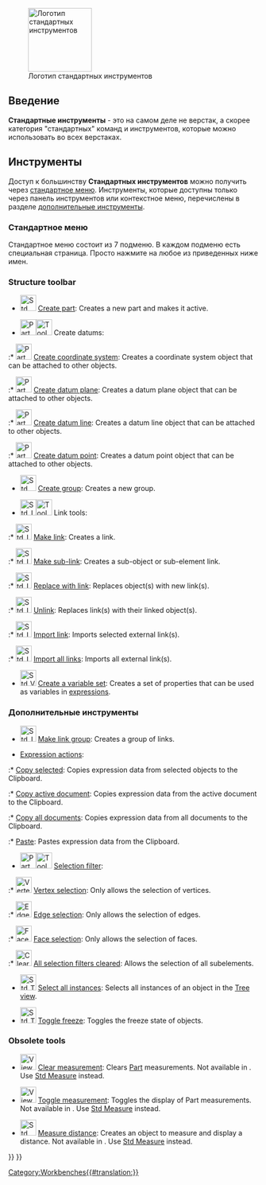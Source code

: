 <languages/>

<div class="mw-translate-fuzzy">
{{Docnav/ru
|[[Workbenches/ru|Верстаки]]
|[[Arch_Workbench/ru|Верстак Arch]]
|IconL=
|IconR=Workbench_Arch.svg
}}
</div>

[[Image:Freecad.svg|thumb|128px|Логотип стандартных инструментов]]

{{TOCright}}

<span id="Introduction"></span>
==Введение==

'''Стандартные инструменты''' - это на самом деле не верстак, а скорее категория "стандартных" команд и инструментов, которые можно использовать во всех верстаках.

<span id="Tools"></span>
==Инструменты==

<div class="mw-translate-fuzzy">
Доступ к большинству '''Стандартных инструментов''' можно получить через [[Standard_Menu/ru|стандартное меню]]. Инструменты, которые доступны только через панель инструментов или контекстное меню, перечислены в разделе [[#Additional_tools|дополнительные инструменты]].
</div>

<span id="Standard_menu"></span>
<div class="mw-translate-fuzzy">
===Стандартное меню===
</div>

Стандартное меню состоит из 7 подменю. В каждом подменю есть специальная страница. Просто нажмите на любое из приведенных ниже имен.

<!--Перевод данного блока должен быть идентичным названиям меню в реальной программе.-->
{{StdMenu
|
[[Std_File_Menu/ru|<u>Ф</u>айл]]
&nbsp;&nbsp;&nbsp;
[[Std_Edit_Menu/ru|<u>П</u>равка]]
&nbsp;&nbsp;&nbsp;
[[Std_View_Menu/ru|<u>В</u>ид]]
&nbsp;&nbsp;&nbsp;
[[Std_Tools_Menu/ru|<u>И</u>нструменты]]
&nbsp;&nbsp;&nbsp;
[[Std_Macro_Menu/ru|<u>М</u>акросы]]
&nbsp;&nbsp;&nbsp;
[[Std_Windows_Menu/ru|Окна]]
&nbsp;&nbsp;&nbsp;
[[Std_Help_Menu/ru|<u>С</u>правка]]
}}

===Structure toolbar===

* [[File:Std_Part.svg|32px]] [[Std_Part|Create part]]: Creates a new part and makes it active.

* <span id="Part_Datums">[[File:Part_CoordinateSystem.svg|x32px]][[Image:Toolbar_flyout_arrow_blue_background.svg|x32px]] Create datums: {{Version|1.1}}</span><!--Do not edit span id: the Part_Datums pages redirect here-->

:* [[File:Part_CoordinateSystem.svg|32px]] [[Part_CoordinateSystem|Create coordinate system]]: Creates a coordinate system object that can be attached to other objects. {{Version|1.1}}

:* [[File:Part_DatumPlane.svg|32px]] [[Part_DatumPlane|Create datum plane]]: Creates a datum plane object that can be attached to other objects. {{Version|1.1}}

:* [[File:Part_DatumLine.svg|32px]] [[Part_DatumLine|Create datum line]]: Creates a datum line object that can be attached to other objects. {{Version|1.1}}

:* [[File:Part_DatumPoint.svg|32px]] [[Part_DatumPoint|Create datum point]]: Creates a datum point object that can be attached to other objects. {{Version|1.1}}

* [[File:Std_Group.svg|32px]] [[Std_Group|Create group]]: Creates a new group.

* <span id="Std_LinkActions">[[File:Std_LinkMake.svg|x32px]][[Image:Toolbar_flyout_arrow_blue_background.svg|x32px]] Link tools:</span><!--Do not edit span id: the Std_LinkActions pages redirect here-->

:* [[File:Std_LinkMake.svg|32px]] [[Std_LinkMake|Make link]]: Creates a link.

:* [[File:Std_LinkMakeRelative.svg|32px]] [[Std_LinkMakeRelative|Make sub-link]]: Creates a sub-object or sub-element link.

:* [[File:Std_LinkReplace.svg|32px]] [[Std_LinkReplace|Replace with link]]: Replaces object(s) with new link(s).

:* [[File:Std_LinkUnlink.svg|32px]] [[Std_LinkUnlink|Unlink]]: Replaces link(s) with their linked object(s).

:* [[File:Std_LinkImport.svg|32px]] [[Std_LinkImport|Import link]]: Imports selected external link(s).

:* [[File:Std_LinkImportAll.svg|32px]] [[Std_LinkImportAll|Import all links]]: Imports all external link(s).

* [[File:Std_VarSet.svg|32px]] [[Std_VarSet|Create a variable set]]: Creates a set of properties that can be used as variables in [[Expressions|expressions]]. {{Version|1.0}}

<span id="Additional_tools"></span>
===Дополнительные инструменты===

* [[File:Std_LinkMakeGroup.svg|32px]] [[Std_LinkMakeGroup|Make link group]]: Creates a group of links.

* [[Std_Expressions|Expression actions]]:

:* [[Std_Expressions#Copy_selected|Copy selected]]: Copies expression data from selected objects to the Clipboard.

:* [[Std_Expressions#Copy_active_document|Copy active document]]: Copies expression data from the active document to the Clipboard.

:* [[Std_Expressions#Copy_all_documents|Copy all documents]]: Copies expression data from all documents to the Clipboard.

:* [[Std_Expressions#Paste|Paste]]: Pastes expression data from the Clipboard.

* [[Image:Part_SelectFilter.svg|x32px]][[Image:Toolbar_flyout_arrow_blue_background.svg|x32px]] [[Part_SelectFilter|Selection filter]]: {{Version|1.0}}

:* [[Image:Vertex-selection.svg|32px]] [[Part_SelectFilter#Vertex_selection|Vertex selection]]: Only allows the selection of vertices.

:* [[Image:Edge-selection.svg|32px]] [[Part_SelectFilter#Edge_selection|Edge selection]]: Only allows the selection of edges.

:* [[Image:Face-selection.svg|32px]] [[Part_SelectFilter#Face_selection|Face selection]]: Only allows the selection of faces.

:* [[Image:Clear-selection.svg|32px]] [[Part_SelectFilter#All_selection_filters_cleared|All selection filters cleared]]: Allows the selection of all subelements.

* [[File:Std_TreeSelectAllInstances.svg|32px]] [[Std_TreeSelectAllInstances|Select all instances]]: Selects all instances of an object in the [[Tree_view|Tree view]].

* [[File:Std_ToggleFreeze.svg|32px]] [[Std_ToggleFreeze|Toggle freeze]]: Toggles the freeze state of objects. {{Version|1.0}}

===Obsolete tools===

* [[Image:View_Measure_Clear_All.svg|32px]] [[View_Measure_Clear_All|Clear measurement]]: Clears [[Part_Workbench|Part]]  measurements. Not available in {{VersionPlus|1.0}}. Use [[Std Measure|Std Measure]] instead.

* [[Image:View_Measure_Toggle_All.svg|32px]] [[View_Measure_Toggle_All|Toggle measurement]]: Toggles the display of Part measurements. Not available in {{VersionPlus|1.0}}. Use [[Std Measure|Std Measure]] instead.

* [[Image:Std_MeasureDistance.svg|32px]] [[Std_MeasureDistance|Measure distance]]: Creates an object to measure and display a distance. Not available in {{VersionPlus|1.0}}. Use [[Std Measure|Std Measure]] instead.


<div class="mw-translate-fuzzy">
{{Docnav/ru
|[[Workbenches/ru|Верстаки]]
|[[Arch_Workbench/ru|Верстак Arch]]
|IconL=
|IconR=Workbench_Arch.svg
}}
</div>

{{Std_Base_navi{{#translation:}}}}
{{Userdocnavi{{#translation:}}}}
[[Category:Workbenches{{#translation:}}]]